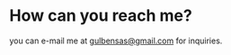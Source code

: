 # How can you reach me?

you can e-mail me at [gulbensas@gmail.com](mailto:gulbensas@gmail.com) for inquiries.
